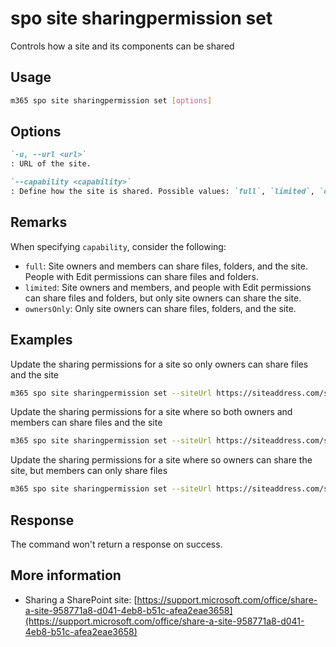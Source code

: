 
# spo site sharingpermission set

Controls how a site and its components can be shared

## Usage

```sh
m365 spo site sharingpermission set [options]
```

## Options

```md definition-list
`-u, --url <url>`
: URL of the site.

`--capability <capability>`
: Define how the site is shared. Possible values: `full`, `limited`, `ownersOnly`.
```

<Global />

## Remarks

When specifying `capability`, consider the following:
- `full`: Site owners and members can share files, folders, and the site. People with Edit permissions can share files and folders.
- `limited`: Site owners and members, and people with Edit permissions can share files and folders, but only site owners can share the site.
- `ownersOnly`: Only site owners can share files, folders, and the site.

## Examples

Update the sharing permissions for a site so only owners can share files and the site

```sh
m365 spo site sharingpermission set --siteUrl https://siteaddress.com/sites/sitename  --capability ownersOnly
```

Update the sharing permissions for a site where so both owners and members can share files and the site

```sh
m365 spo site sharingpermission set --siteUrl https://siteaddress.com/sites/sitename  --capability full
```

Update the sharing permissions for a site where so owners can share the site, but members can only share files

```sh
m365 spo site sharingpermission set --siteUrl https://siteaddress.com/sites/sitename --capability limited
```

## Response

The command won't return a response on success.

## More information

- Sharing a SharePoint site: [https://support.microsoft.com/office/share-a-site-958771a8-d041-4eb8-b51c-afea2eae3658](https://support.microsoft.com/office/share-a-site-958771a8-d041-4eb8-b51c-afea2eae3658)
